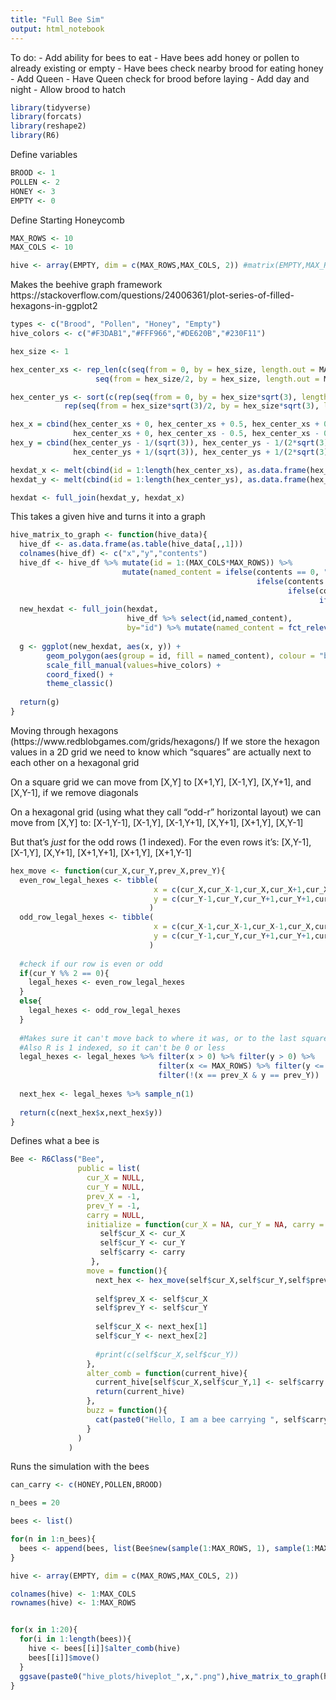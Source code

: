 ```yaml
---
title: "Full Bee Sim"
output: html_notebook
---
```


To do:
 - Add ability for bees to eat
 - Have bees add honey or pollen to already existing or empty
 - Have bees check nearby brood for eating honey
 - Add Queen
    - Have Queen check for brood before laying
 - Add day and night
 - Allow brood to hatch

```r
library(tidyverse)
library(forcats)
library(reshape2)
library(R6)
```

Define variables
```r
BROOD <- 1
POLLEN <- 2
HONEY <- 3 
EMPTY <- 0
```


Define Starting Honeycomb
```r
MAX_ROWS <- 10
MAX_COLS <- 10

hive <- array(EMPTY, dim = c(MAX_ROWS,MAX_COLS, 2)) #matrix(EMPTY,MAX_ROWS,MAX_COLS)
```

Makes the beehive graph framework
https://stackoverflow.com/questions/24006361/plot-series-of-filled-hexagons-in-ggplot2
```r

types <- c("Brood", "Pollen", "Honey", "Empty")
hive_colors <- c("#F3DAB1","#FFF966","#DE620B","#230F11")

hex_size <- 1

hex_center_xs <- rep_len(c(seq(from = 0, by = hex_size, length.out = MAX_ROWS),
                   seq(from = hex_size/2, by = hex_size, length.out = MAX_ROWS)), MAX_ROWS*MAX_COLS)

hex_center_ys <- sort(c(rep(seq(from = 0, by = hex_size*sqrt(3), length.out=ceiling(MAX_COLS/2)), MAX_ROWS),
            rep(seq(from = hex_size*sqrt(3)/2, by = hex_size*sqrt(3), length.out=floor(MAX_COLS/2)), MAX_ROWS)),decreasing = TRUE)

hex_x = cbind(hex_center_xs + 0, hex_center_xs + 0.5, hex_center_xs + 0.5,
              hex_center_xs + 0, hex_center_xs - 0.5, hex_center_xs - 0.5) 
hex_y = cbind(hex_center_ys - 1/(sqrt(3)), hex_center_ys - 1/(2*sqrt(3)), hex_center_ys + 1/(2*sqrt(3)),
              hex_center_ys + 1/(sqrt(3)), hex_center_ys + 1/(2*sqrt(3)), hex_center_ys - 1/(2*sqrt(3)))

hexdat_x <- melt(cbind(id = 1:length(hex_center_xs), as.data.frame(hex_x)), id.vars = "id", value.name = "x")
hexdat_y <- melt(cbind(id = 1:length(hex_center_ys), as.data.frame(hex_y)), id.vars = "id", value.name = "y")

hexdat <- full_join(hexdat_y, hexdat_x)
```

This takes a given hive and turns it into a graph

```r

hive_matrix_to_graph <- function(hive_data){
  hive_df <- as.data.frame(as.table(hive_data[,,1]))
  colnames(hive_df) <- c("x","y","contents")
  hive_df <- hive_df %>% mutate(id = 1:(MAX_COLS*MAX_ROWS)) %>% 
                         mutate(named_content = ifelse(contents == 0, "Empty",
                                                       ifelse(contents == 1, "Brood",
                                                              ifelse(contents == 2, "Pollen",
                                                                     ifelse(contents == 3, "Honey","???")))))
  new_hexdat <- full_join(hexdat,
                          hive_df %>% select(id,named_content),
                          by="id") %>% mutate(named_content = fct_relevel(as.factor(named_content),types))
  
  g <- ggplot(new_hexdat, aes(x, y)) + 
        geom_polygon(aes(group = id, fill = named_content), colour = "black") +
        scale_fill_manual(values=hive_colors) +
        coord_fixed() +
        theme_classic()
  
  return(g)
}
```

Moving through hexagons (https://www.redblobgames.com/grids/hexagons/)
If we store the hexagon values in a 2D grid we need to know which "squares" are actually next to each other on a hexagonal grid

On a square grid we can move from [X,Y] to [X+1,Y], [X-1,Y], [X,Y+1], and [X,Y-1], if we remove diagonals

On a hexagonal grid (using what they call “odd-r” horizontal layout) we can move from [X,Y] to:
    [X-1,Y-1], [X-1,Y], [X-1,Y+1], [X,Y+1], [X+1,Y], [X,Y-1]
    
But that's *just* for the odd rows (1 indexed). For the even rows it's: 
    [X,Y-1], [X-1,Y], [X,Y+1], [X+1,Y+1], [X+1,Y], [X+1,Y-1]

```r

hex_move <- function(cur_X,cur_Y,prev_X,prev_Y){
  even_row_legal_hexes <- tibble(
                                x = c(cur_X,cur_X-1,cur_X,cur_X+1,cur_X+1,cur_X+1),
                                y = c(cur_Y-1,cur_Y,cur_Y+1,cur_Y+1,cur_Y,cur_Y-1)
                               )
  odd_row_legal_hexes <- tibble(
                                x = c(cur_X-1,cur_X-1,cur_X-1,cur_X,cur_X+1,cur_X),
                                y = c(cur_Y-1,cur_Y,cur_Y+1,cur_Y+1,cur_Y,cur_Y-1)
                               )
  
  #check if our row is even or odd
  if(cur_Y %% 2 == 0){
    legal_hexes <- even_row_legal_hexes
  }
  else{
    legal_hexes <- odd_row_legal_hexes
  }
  
  #Makes sure it can't move back to where it was, or to the last square it was on
  #Also R is 1 indexed, so it can't be 0 or less
  legal_hexes <- legal_hexes %>% filter(x > 0) %>% filter(y > 0) %>%
                                 filter(x <= MAX_ROWS) %>% filter(y <= MAX_COLS) %>%
                                 filter(!(x == prev_X & y == prev_Y))
  
  next_hex <- legal_hexes %>% sample_n(1)
  
  return(c(next_hex$x,next_hex$y))
}

```

Defines what a bee is 
```r
Bee <- R6Class("Bee",
               public = list(
                 cur_X = NULL,
                 cur_Y = NULL,
                 prev_X = -1,
                 prev_Y = -1,
                 carry = NULL,
                 initialize = function(cur_X = NA, cur_Y = NA, carry = NA) {
                    self$cur_X <- cur_X
                    self$cur_Y <- cur_Y
                    self$carry <- carry
                  },
                 move = function(){
                   next_hex <- hex_move(self$cur_X,self$cur_Y,self$prev_X,self$prev_Y)
                   
                   self$prev_X <- self$cur_X
                   self$prev_Y <- self$cur_Y
                   
                   self$cur_X <- next_hex[1]
                   self$cur_Y <- next_hex[2]
                   
                   #print(c(self$cur_X,self$cur_Y))
                 },
                 alter_comb = function(current_hive){
                   current_hive[self$cur_X,self$cur_Y,1] <- self$carry
                   return(current_hive)
                 },
                 buzz = function(){
                   cat(paste0("Hello, I am a bee carrying ", self$carry, " at X = ", self$cur_X, " and Y = ", self$cur_Y, ".\n"))
                 }
               )
             )
```

Runs the simulation with the bees

```r
can_carry <- c(HONEY,POLLEN,BROOD)

n_bees = 20

bees <- list()

for(n in 1:n_bees){
  bees <- append(bees, list(Bee$new(sample(1:MAX_ROWS, 1), sample(1:MAX_COLS, 1), sample(can_carry, 1))))
}

hive <- array(EMPTY, dim = c(MAX_ROWS,MAX_COLS, 2))

colnames(hive) <- 1:MAX_COLS
rownames(hive) <- 1:MAX_ROWS


for(x in 1:20){
  for(i in 1:length(bees)){
    hive <- bees[[i]]$alter_comb(hive)
    bees[[i]]$move()
  }
  ggsave(paste0("hive_plots/hiveplot_",x,".png"),hive_matrix_to_graph(hive))
}

```
